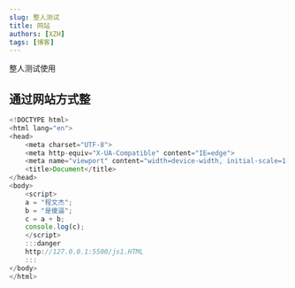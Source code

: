```yaml
---
slug: 整人测试
title: 网站
authors: [XZH]
tags: [博客]
---
```


整人测试使用

<!-- truncate -->

## 通过网站方式整

```js
<!DOCTYPE html>
<html lang="en">
<head>
    <meta charset="UTF-8">
    <meta http-equiv="X-UA-Compatible" content="IE=edge">
    <meta name="viewport" content="width=device-width, initial-scale=1.0">
    <title>Document</title>
</head>
<body>
    <script>
    a = "程文杰";
    b = "是傻逼";
    c = a + b;
    console.log(c);
    </script>
    :::danger
    http://127.0.0.1:5500/js1.HTML
    :::
</body>
</html>

```